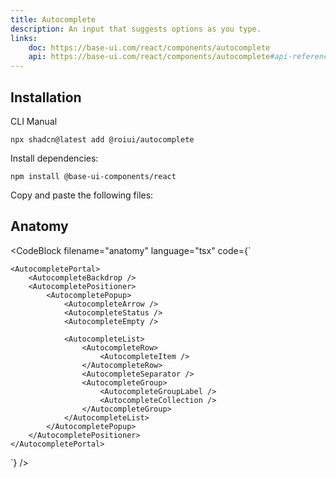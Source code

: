 ```yaml
---
title: Autocomplete
description: An input that suggests options as you type.
links:
    doc: https://base-ui.com/react/components/autocomplete
    api: https://base-ui.com/react/components/autocomplete#api-reference
---
```


<ComponentPreview name="autocomplete-demo" />

## Installation

<InstallationTabs>

<InstallationTabsList>
    <InstallationTabsTrigger value="cli">CLI</InstallationTabsTrigger>
    <InstallationTabsTrigger value="manual">Manual</InstallationTabsTrigger>
</InstallationTabsList>

<InstallationTabsContent value="cli">

```package-install
npx shadcn@latest add @roiui/autocomplete
```

</InstallationTabsContent>

<InstallationTabsContent value="manual" data-manual="true">

Install dependencies:

```package-install
npm install @base-ui-components/react
```

Copy and paste the following files:

<ComponentSource
    name="autocomplete"
/>

</InstallationTabsContent>

</InstallationTabs>


## Anatomy

<CodeBlock
filename="anatomy"
  language="tsx"
  code={`<Autocomplete>
    <AutocompleteInput />
    <AutocompleteTrigger />
    <AutocompleteIcon />
    <AutocompleteClear />
    <AutocompleteValue />

    <AutocompletePortal>
        <AutocompleteBackdrop />
        <AutocompletePositioner>
            <AutocompletePopup>
                <AutocompleteArrow />
                <AutocompleteStatus />
                <AutocompleteEmpty />

                <AutocompleteList>
                    <AutocompleteRow>
                        <AutocompleteItem />
                    </AutocompleteRow>
                    <AutocompleteSeparator />
                    <AutocompleteGroup>
                        <AutocompleteGroupLabel />
                        <AutocompleteCollection />
                    </AutocompleteGroup>
                </AutocompleteList>
            </AutocompletePopup>
        </AutocompletePositioner>
    </AutocompletePortal>
</Autocomplete>
`} />
